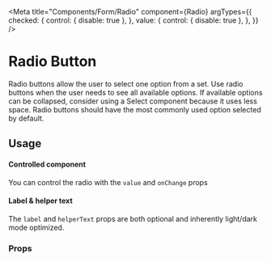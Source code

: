 

<Meta
  title="Components/Form/Radio"
  component={Radio}
  argTypes={{
    checked: {
      control: { disable: true },
    },
    value: {
      control: { disable: true },
    },
  }}
/>

# Radio Button

Radio buttons allow the user to select one option from a set. Use radio buttons when the user needs to see all available
options. If available options can be collapsed, consider using a Select component because it uses less space. Radio
buttons should have the most commonly used option selected by default.

## Usage

#### Controlled component

You can control the radio with the `value` and `onChange` props

#### Label & helper text

The `label` and `helperText` props are both optional and inherently light/dark mode optimized.

<Canvas>
  <Story name="Radio" story={stories.radio} />
</Canvas>

### Props

<ArgsTable story="Radio" />
